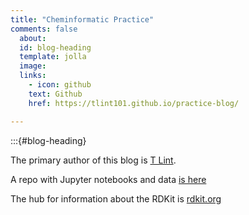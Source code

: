 ```yaml
---
title: "Cheminformatic Practice"
comments: false
  about:
  id: blog-heading
  template: jolla
  image:
  links:
    - icon: github
    text: Github
    href: https://tlint101.github.io/practice-blog/

---
```



:::{#blog-heading}

The primary author of this blog is [T Lint](https://github.com/tlint101).

A repo with Jupyter notebooks and data [is here](https://tlint101.github.io/practice-blog/)

The hub for information about the RDKit is [rdkit.org](https://www.rdkit.org)


